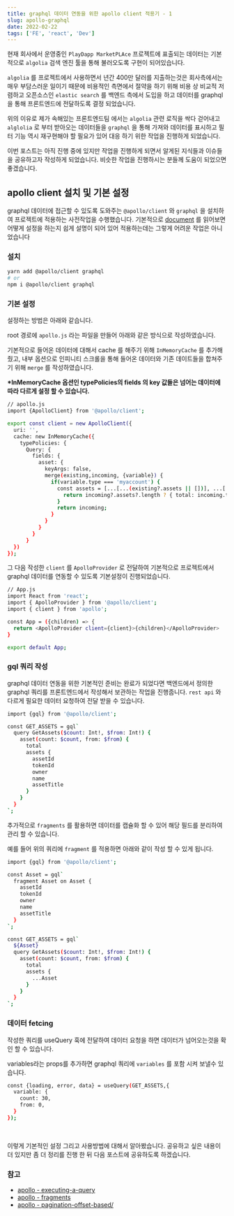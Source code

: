 ```yaml
---
title: graphql 데이터 연동을 위한 apollo client 적용기 - 1
slug: apollo-graphql
date: 2022-02-22
tags: ['FE', 'react', 'Dev']
---
```


현재 회사에서 운영중인 `PlayDapp MarketPLAce` 프로젝트에 표출되는 데이터는 기본적으로 `algolia` 검색 엔진 툴을 통해 불러오도록 구현이 되어있습니다.

`algolia` 를 프로젝트에서 사용하면서 년간 400만 달러를 지출하는것은 회사측에서는 매우 부담스러운 일이기 때문에 비용적인 측면에서 절약을 하기 위해 비용 상 비교적 저렴하고 오픈소스인 `elastic search` 를 백엔드 측에서 도입을 하고 데이터를 graphql 을 통해 프론트엔드에 전달하도록 결정 되었습니다.

위의 이유로 제가 속해있는 프론트엔드팀 에서는 `algolia` 관련 로직을 싹다 걷어내고 `alglolia` 로 부터 받아오는 데이터들을 `graphql` 을 통해 가져와 데이터를 표시하고 필터 기능 역시 재구현해야 할 필요가 있어 대응 하기 위한 작업을 진행하게 되었습니다.

이번 포스트는 아직 진행 중에 있지만 작업을 진행하게 되면서 알게된 지식들과 이슈들을 공유하고자 작성하게 되었습니다. 비슷한 작업을 진행하시는 분들께 도움이 되었으면 좋겠습니다.

## apollo client 설치 및 기본 설정

graphql 데이터에 접근할 수 있도록 도와주는 `@apollo/client` 와 `graphql` 을 설치하여 프로젝트에 적용하는 사전작업을 수행했습니다. 기본적으로 [document](https://www.apollographql.com/docs/react/get-started/) 를 읽어보면 어떻게 설정을 하는지 쉽게 설명이 되어 있어 적용하는데는 그렇게 어려운 작업은 아니었습니다

### 설치

```bash
yarn add @apollo/client graphql
# or
npm i @apollo/client graphql
```

### 기본 설정

설정하는 방법은 아래와 같습니다.

root 경로에 `apollo.js` 라는 파일을 만들어 아래와 같은 방식으로 작성하였습니다.

기본적으로 들어온 데이터에 대해서 cache 를 해주기 위해 `InMemoryCache` 를 추가해줬고, 내부 옵션으로 인피니티 스크롤을 통해 들어온 데이터와 기존 데이트들을 합쳐주기 위해 `merge` 를 작성하였습니다.

**\*InMemoryCache 옵션인 typePolicies의 fields 의 key 값들은 넘어는 데이터에 따라 다르게 설정 할 수 있습니다.**

```bash
// apollo.js
import {ApolloClient} from '@apollo/client';

export const client = new ApolloClient({
  uri: '',
  cache: new InMemoryCache({
    typePolicies: {
      Query: {
        fields: {
          asset: {
            keyArgs: false,
            merge(existing,incoming, {variable}) {
              if(variable.type === 'myaccount') {
                const assets = [...[...(existing?.assets || [])], ...[...(incoming?.assets || [])]];
                  return incoming?.assets?.length ? { total: incoming.total, assets } : existing;
                }
                return incoming;
              }
            }
          }
        }
      }
  })
});

```

그 다음 작성한 `client` 를 `ApolloProvider` 로 전달하여 기본적으로 프로젝트에서 graphql 데이터를 연동할 수 있도록 기본설정이 진행되었습니다.

```bash
// App.js
import React from 'react';
import { ApolloProvider } from '@apollo/client';
import { client } from 'apollo';

const App = ({children) => {
  return <ApolloProvider client={client}>{children}</ApolloProvider>
}

export default App;

```

### gql 쿼리 작성

graphql 데이터 연동을 위한 기본적인 준비는 완료가 되었다면 백엔드에서 정의한 graphql 쿼리를 프론트엔드에서 작성해서 보관하는 작업을 진행줍니다. `rest api` 와 다르게 필요한 데이터 요청하여 전달 받을 수 있습니다.

```bash
import {gql} from '@apollo/client';

const GET_ASSETS = gql`
  query GetAssets($count: Int!, $from: Int!) {
    asset(count: $count, from: $from) {
      total
      assets {
        assetId
        tokenId
        owner
        name
        assetTitle
      }
    }
  }
`;
```

추가적으로 `fragments` 를 활용하면 데이터를 캡슐화 할 수 있어 해당 필드를 분리하여 관리 할 수 있습니다.

예를 들어 위의 쿼리에 `fragment` 를 적용하면 아래와 같이 작성 할 수 있게 됩니다.

```bash
import {gql} from '@apollo/client';

const Asset = gql`
  fragment Asset on Asset {
    assetId
    tokenId
    owner
    name
    assetTitle
  }
`;

const GET_ASSETS = gql`
  ${Asset}
  query GetAssets($count: Int!, $from: Int!) {
    asset(count: $count, from: $from) {
      total
      assets {
        ...Asset
      }
    }
  }
`;
```

### 데이터 fetcing

작성한 쿼리를 useQuery 훅에 전달하여 데이터 요청을 하면 데이터가 넘어오는것을 확인 할 수 있습니다.

variables라는 props를 추가하면 graphql 쿼리에 `variables` 를 포함 시켜 보낼수 있습니다.

```bash
const {loading, error, data} = useQuery(GET_ASSETS,{
  variable: {
    count: 30,
    from: 0,
  }
});
```

<br />

이렇게 기본적인 설정 그리고 사용방법에 대해서 알아봤습니다. 공유하고 싶은 내용이 더 있지만 좀 더 정리를 진행 한 뒤 다음 포스트에 공유하도록 하겠습니다.

### 참고

- [apollo - executing-a-query](https://www.apollographql.com/docs/react/data/queries/#executing-a-query)
- [apollo - fragments](https://www.apollographql.com/docs/react/data/fragments/)
- [apollo - pagination-offset-based/](https://www.apollographql.com/docs/react/pagination/offset-based/)
